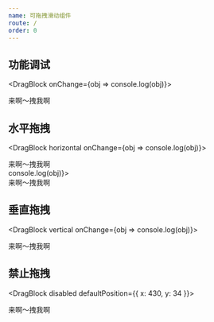 ```yaml
---
name: 可拖拽滑动组件
route: /
order: 0
---
```



## 功能调试

<DragBlock onChange={obj => console.log(obj)}>
  <div
    className="fafa"
    style={{
      width: '100px',
      padding: '4px',
      backgroundColor: '#a09c9c',
      color: '#fff',
    }}
  >来啊～拽我啊</div>
</DragBlock>
<div style={{ paddingBottom: '10px' }}></div>

## 水平拖拽

<DragBlock horizontal onChange={obj => console.log(obj)}>
  <div
    style={{
      width: '100px',
      padding: '4px',
      backgroundColor: '#a09c9c',
      color: '#fff',
    }}
  >来啊～拽我啊</div>
</DragBlock>

<div style={{ paddingTop: '40px', paddingBottom: '20px' }}>
  <DragBlock horizontal onChange={obj => console.log(obj)}>
    <div
      style={{
        width: '100px',
        padding: '4px',
        backgroundColor: '#a09c9c',
        color: '#fff',
      }}
    >来啊～拽我啊</div>
  </DragBlock>
</div>

## 垂直拖拽

<DragBlock vertical onChange={obj => console.log(obj)}>
  <div
    style={{
      width: '100px',
      padding: '4px',
      backgroundColor: '#a09c9c',
      color: '#fff',
    }}
  >来啊～拽我啊</div>
</DragBlock>
<div style={{ paddingBottom: '10px' }}></div>

## 禁止拖拽

<DragBlock disabled defaultPosition={{ x: 430, y: 34 }}>
  <div
    style={{
      width: '100px',
      padding: '4px',
      backgroundColor: '#a09c9c',
      color: '#fff',
    }}
  >来啊～拽我啊</div>
</DragBlock>
